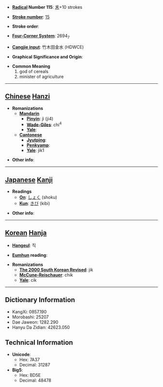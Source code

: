 * '''[[Wiktionary:Chinese radical index| Radical]] Number 115''': [[Wiktionary:Chinese radical index 禾|禾]]+10 strokes

* '''[[Wiktionary:Chinese total strokes index|Stroke number]]''': [[Wiktionary:Chinese total strokes index 15|15]]

* '''Stroke order''': 

* '''[[Wiktionary:Chinese four corner index|Four-Corner System]]''': 2694<sub>7</sub>

* '''[[Wiktionary:Chinese Cangjie index|Cangjie input]]''': 竹木田金水 (HDWCE)

* '''Graphical Significance and Origin''': 

* '''Common Meaning'''
*#god of cereals
*# minister of agriculture


----

== [[Chinese]] [[Hanzi]] ==

* '''Romanizations'''
** '''[[Mandarin]]'''
*** '''[[Pinyin]]''': jì (ji4)
*** '''[[Wade-Giles]]''': chi<sup>4</sup>
*** '''[[Yale]]''': 
** '''[[Cantonese]]'''
*** '''[[Jyutping]]''':
*** '''[[Penkyamp]]''': 
*** '''[[Yale]]''': jik1

* '''Other info''': 

----

== [[Japanese]] [[Kanji]] ==

* '''Readings'''
** '''[[On]]''': [[しょく]] (shoku)
** '''[[Kun]]''': [[きび]] (kibi)

* '''Other info''':  

----

== [[Korean]] [[Hanja]] ==

* '''[[Hangeul]]''': 직

* '''[[Eumhun]] reading''': 

* '''Romanizations'''
** '''[[The 2000 South Korean Revised Romanization|The 2000 South Korean Revised]]''': jik
** '''[[McCune-Reischauer]]''': chik
** '''[[Yale]]''': cik

----

== Dictionary Information ==

* KangXi: 0857.190
* Morobashi: 25207
* Dae Jaweon: 1282.290
* Hanyu Da Zidian: 42623.050

== Technical Information ==

* '''Unicode''':
** Hex: 7A37
** Decimal: 31287
* '''Big5''':
** Hex: BD5E
** Decimal: 48478